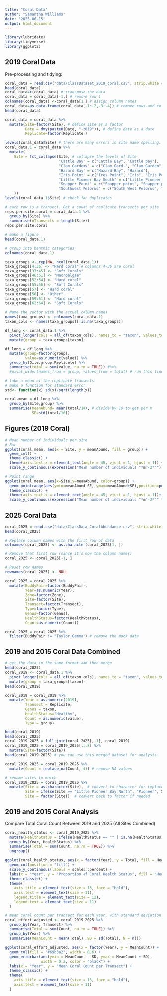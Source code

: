 ```yaml
---
title: "Coral Data"
author: "Samantha Williams"
date: '2025-06-15'
output: html_document
---
```


```r
library(lubridate)
library(tidyverse)
library(ggplot2)
```

## 2019 Coral Data
Pre-processing and tidying:
```r
coral_data = read.csv("data/ClassDataset_2019_coral.csv", strip.white = T,  header = F)
head(coral_data)
coral_data=t(coral_data) # transpose the data
coral_data = coral_data[-1,] # remove row 1
colnames(coral_data) <-coral_data[1,] # assign column names
coral_data=as.data.frame(coral_data[-1:-2,-3:-4]) # remove rows and columns that won't be used
head(coral_data)

coral_data = coral_data %>%
  mutate(Site=factor(Site), # define site as a factor
         Date = dmy(paste0(Date, "-2019")), # define date as a date
         Replicate=factor(Replicate))

levels(coral_data$Site) # there are many errors in site name spelling. These must be fixed
coral_data.1 = coral_data %>%
  mutate(
    Site = fct_collapse(Site, # collapse the levels of Site 
                        "Cattle Bay" = c("Cattle Bay", "Cattle bay"),
                        "Clam Gardens" = c("Clam Gard.", "Clam Garden", "Clam Gardens"),
                        "Hazard Bay" = c("Hazard Bay", "Hazard"),
                        "Iris Point" = c("Ires Point", "Iris", "Iris Point", "Iris Pt", "Iris point"),
                        "Little Pioneer Bay South" = c("Little Pioneer Bay South", "Little Pioneer bay South", "Pioneer Bay"),
                        "Snapper Point" = c("Snapper point", "Snapper point", "Snapper Pont"),
                        "Southwest Pelorus" = c("South West Pelorus", "Southwest Pelorus vist #2", "SW Peloris", "SW Pelorus", "SW Pelorus visit #2")
    ))
levels(coral_data.1$Site) # check for duplicates

# each row is a transect. Get a count of replicate transects per site
reps.per.site.coral = coral_data.1 %>%
  group_by(Site) %>%
  summarise(nTransects = length(Site))
reps.per.site.coral

# make a figure
head(coral_data.1)

# group into benthic categories
colnames(coral_data.1)

taxa_groups <- rep(NA, ncol(coral_data.1))
taxa_groups[4:36] <- "Hard coral" # columns 4-36 are coral
taxa_groups[37:45] <- "Soft Corals"
taxa_groups[46:51] <- "Macroalgae"
taxa_groups[52:54] <- "Hard coral"
taxa_groups[55:56] <- "Soft Corals"
taxa_groups[57] <- "Hard coral"
taxa_groups[58] <- "Other" 
taxa_groups[59:61] <- "Hard coral"
taxa_groups[62:64] <- "Soft Corals"

# Name the vector with the actual column names
names(taxa_groups) <- colnames(coral_data.1)
taxon_cols <- names(taxa_groups)[!is.na(taxa_groups)]

df_long <- coral_data.1 %>%
  pivot_longer(cols = all_of(taxon_cols), names_to = "taxon", values_to = "value") %>%
  mutate(group = taxa_groups[taxon])

df_long = df_long %>%
  mutate(group=factor(group),
         value=as.numeric(value)) %>%
  group_by(Site,group,Replicate) %>%
  summarise(total = sum(value, na.rm = TRUE)) #%>%
  #pivot_wider(names_from = group, values_from = total) # run this line if you want to re-convert to wide format

# take a mean of the replicate transects
# make a function for standard error
std<- function(x) sd(x)/sqrt(length(x))

coral.mean = df_long %>%
  group_by(Site,group) %>%
  summarise(meanAbund= mean(total/10), # divide by 10 to get per m
            SE=std(total/10))
```

## Figures (2019 Coral)
```r
# Mean number of individuals per site
# Bar
ggplot(coral.mean, aes(x = Site, y = meanAbund, fill = group)) + 
  geom_col() +
  theme_classic() +
  theme(axis.text.x = element_text(angle = 45, vjust = 1, hjust = 1)) +
  scale_y_continuous(expression("Mean number of individuals "*m^-2*""))

# Point range
ggplot(coral.mean, aes(x=Site,y=meanAbund, color=group)) + 
  geom_pointrange(aes(ymin=meanAbund-SE, ymax=meanAbund+SE),position=position_dodge(width=0.5)) +
  theme_classic() +
  theme(axis.text.x = element_text(angle = 45, vjust = 1, hjust = 1))+
  scale_y_continuous(expression("Mean number of individuals "*m^-2*"" * "\u00B1" * "SE"))
```

## 2025 Coral Data

```r
coral_2025 = read.csv("data/ClassData_CoralAbundance.csv", strip.white = T, header = T)
head(coral_2025)

# Replace column names with the first row of data
colnames(coral_2025) <- as.character(coral_2025[1, ])

# Remove that first row (since it’s now the column names)
coral_2025 <- coral_2025[-1, ]

# Reset row names
rownames(coral_2025) <- NULL

coral_2025 = coral_2025 %>%
  mutate(BuddyPair=factor(BuddyPair),
         Year=as.numeric(Year),
         Zone=factor(Zone),
         Site=factor(Site),
         Transect=factor(Transect),
         Type=factor(Type),
         Genus=factor(Genus),
         HealthStatus=factor(HealthStatus),
         Count=as.numeric(Count))

coral_2025 = coral_2025 %>%
  filter(BuddyPair != "Taylor_Gemma") # remove the mock data 

```


## 2019 and 2015 Coral Data Combined 

```r
# get the data in the same format and then merge
head(coral_2025)
coral_2019 <- coral_data.1 %>%
  pivot_longer(cols = all_of(taxon_cols), names_to = "taxon", values_to = "value") %>%
  mutate(group = taxa_groups[taxon])
head(coral_2019)

coral_2019 = coral_2019 %>%
  mutate(Year = as.numeric(2019),
         Transect = Replicate,
         Genus = taxon,
         HealthStatus="Healthy",
         Count = as.numeric(value),
         Type = group)

head(coral_2019)
head(coral_2025)
coral_2019_2025 = full_join(coral_2025[,-1], coral_2019)
coral_2019_2025 = coral_2019_2025[,1:8] %>%
  mutate(Site=factor(Site))
head(coral_2019_2025) # you can use this merged dataset for analysis 

coral_2019_2025 = coral_2019_2025 %>%
  mutate(Count = replace_na(Count, 0)) # remove NA values 

# rename sites to match 
coral_2019_2025 = coral_2019_2025 %>%
  mutate(Site = as.character(Site),  # convert to character for replacement
         Site = ifelse(Site == "Little Pioneer Bay North", "Pioneer", Site),
         Site = factor(Site))  # convert back to factor if needed
```

## 2019 and 2015 Coral Analysis 

Compare Total Coral Count Between 2019 and 2025 (All Sites Combined)
```r
coral_health_status <- coral_2019_2025 %>%
  mutate(HealthStatus = ifelse(HealthStatus == "" | is.na(HealthStatus), "Healthy", HealthStatus)) %>%
  group_by(Year, HealthStatus) %>%
  summarise(Total = sum(Count, na.rm = TRUE)) %>%
  ungroup()

ggplot(coral_health_status, aes(x = factor(Year), y = Total, fill = HealthStatus)) +
  geom_col(position = "fill") +
  scale_y_continuous(labels = scales::percent) +
  labs(x = "Year", y = "Proportion of Coral Health Status", fill = "Health Status") +
  theme_classic() +
  theme(
    axis.title = element_text(size = 13, face = "bold"),
    axis.text = element_text(size = 11),
    legend.title = element_text(size = 12),
    legend.text = element_text(size = 11)
  )
```

```r
# mean coral count per transect for each year, with standard deviation and sample size as there is such a big difference in sampling effort between years.
coral_effort_adjusted <- coral_2019_2025 %>%
  group_by(Year, Transect) %>%
  summarise(Total = sum(Count, na.rm = TRUE)) %>%
  group_by(Year) %>%
  summarise(MeanCount = mean(Total), SD = sd(Total), N = n())

ggplot(coral_effort_adjusted, aes(x = factor(Year), y = MeanCount)) +
  geom_col(fill = "#69b3a2", width = 0.6) +
  geom_errorbar(aes(ymin = MeanCount - SD, ymax = MeanCount + SD), 
                width = 0.2, color = "black") +
  labs(x = "Year", y = "Mean Coral Count per Transect") +
  theme_classic() +
  theme(
    axis.title = element_text(size = 13, face = "bold"),
    axis.text = element_text(size = 11)
  )
```

